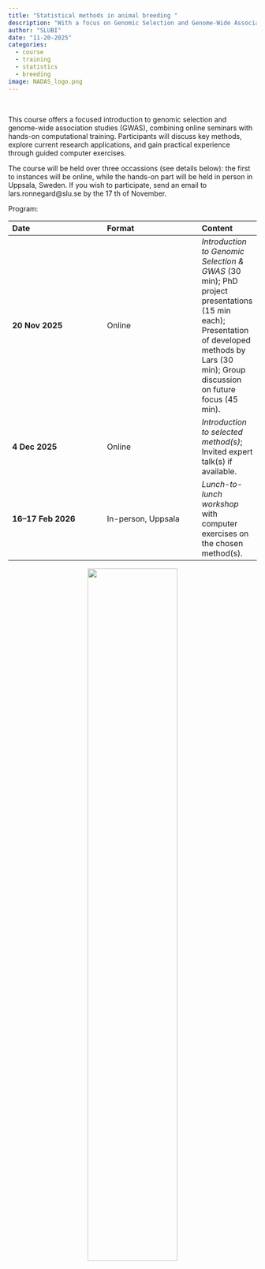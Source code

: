 ```yaml
---
title: "Statistical methods in animal breeding "
description: "With a focus on Genomic Selection and Genome-Wide Association Studies"
author: "SLUBI"
date: "11-20-2025"
categories:
  - course
  - training
  - statistics
  - breeding
image: NADAS_logo.png
---
```

<br>

This course offers a focused introduction to genomic selection and genome-wide association studies (GWAS), combining online seminars with hands-on computational training. Participants will discuss key methods, explore current research applications, and gain practical experience through guided computer exercises.

The course will be held over three occassions (see details below): the first to instances will be online, while the hands-on part will be held in person in Uppsala, Sweden. If you wish to participate, send an email to lars.ronnegard@slu.se by the 17 th of November.

Program: 

| **Date**              | **Format**            | **Content** |
|:----------------------|:----------------------|:-------------|
| **20 Nov 2025**       | Online                | *Introduction to Genomic Selection & GWAS* (30 min); PhD project presentations (15 min each); Presentation of developed methods by Lars (30 min); Group discussion on future focus (45 min). |
| **4 Dec 2025**        | Online                | *Introduction to selected method(s)*; Invited expert talk(s) if available. |
| **16–17 Feb 2026**    | In-person, Uppsala    | *Lunch-to-lunch workshop* with computer exercises on the chosen method(s). |




<center>
![](NADAS_logo.png){.class width=60%}